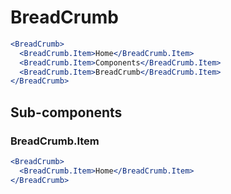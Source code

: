
# BreadCrumb

<Documenter component={BreadCrumb}>

```jsx preview
<BreadCrumb>
  <BreadCrumb.Item>Home</BreadCrumb.Item>
  <BreadCrumb.Item>Components</BreadCrumb.Item>
  <BreadCrumb.Item>BreadCrumb</BreadCrumb.Item>
</BreadCrumb>
```

</Documenter>

## Sub-components


### BreadCrumb.Item

<Documenter component={BreadCrumb.Item}>

```jsx preview
<BreadCrumb>
  <BreadCrumb.Item>Home</BreadCrumb.Item>
</BreadCrumb>
```

</Documenter>

